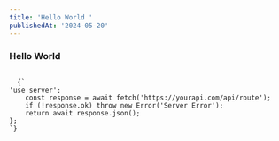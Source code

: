 ```yaml
---
title: 'Hello World '
publishedAt: '2024-05-20'
---
```


### Hello World

<Code filename='hello.tsx'>
  {`
'use server';
    const response = await fetch('https://yourapi.com/api/route');
    if (!response.ok) throw new Error('Server Error');
    return await response.json();
};
`}
</Code>
